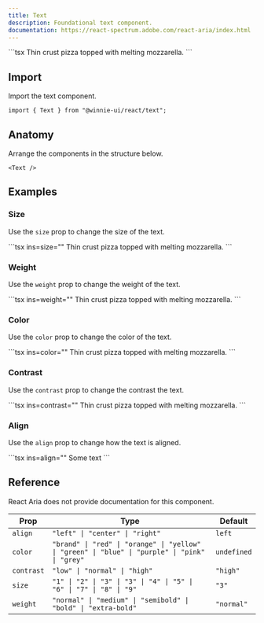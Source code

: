 ```yaml
---
title: Text 
description: Foundational text component.
documentation: https://react-spectrum.adobe.com/react-aria/index.html
---
```




<Demo>
  <TextDemo />
  <Fragment slot="footer">
    ```tsx
    <Text>Thin crust pizza topped with melting mozzarella.</Text>
    ```
  </Fragment>
</Demo>

## Import

Import the text component.

```tsx
import { Text } from "@winnie-ui/react/text";
```

## Anatomy

Arrange the components in the structure below.

```tsx
<Text />
```

## Examples

### Size

Use the `size` prop to change the size of the text.

<Demo>
  <TextSizeDemo />
  <Fragment slot="footer">
    ```tsx ins=size="<size>"
    <Text size="<size>">Thin crust pizza topped with melting mozzarella.</Text>
    ```
  </Fragment>
</Demo>

### Weight 

Use the `weight` prop to change the weight of the text.

<Demo>
  <TextWeightDemo />
  <Fragment slot="footer">
    ```tsx ins=weight="<weight>"
    <Text weight="<weight>">Thin crust pizza topped with melting mozzarella.</Text>
    ```
  </Fragment>
</Demo>

### Color 

Use the `color` prop to change the color of the text.

<Demo>
  <TextColorDemo />
  <Fragment slot="footer">
    ```tsx ins=color="<color>"
    <Text color="<color>">Thin crust pizza topped with melting mozzarella.</Text>
    ```
  </Fragment>
</Demo>

### Contrast 

Use the `contrast` prop to change the contrast the text.

<Demo>
  <TextContrastDemo />
  <Fragment slot="footer">
    ```tsx ins=contrast="<contrast>"
    <Text contrast="<contrast>">Thin crust pizza topped with melting mozzarella.</Text>
    ```
  </Fragment>
</Demo>

### Align 

Use the `align` prop to change how the text is aligned.

<Demo>
  <TextAlignDemo />
  <Fragment slot="footer">
    ```tsx ins=align="<align>"
    <Text align="<align>">Some text</Text>
    ```
  </Fragment>
</Demo>

## Reference

React Aria does not provide documentation for this component.

| Prop | Type | Default |
| ------------- | ------------------------------------------- | --- |
| `align` | `"left" \| "center" \| "right"` | `left` |
| `color` | `"brand" \| "red" \| "orange" \| "yellow" \| "green" \| "blue" \| "purple" \| "pink" \| "grey"` | `undefined` |
| `contrast`   | `"low" \| "normal" \| "high"`                      | `"high"` |
| `size`   | `"1" \| "2" \| "3" \| "3" \| "4" \| "5" \| "6" \| "7" \| "8" \| "9"`                      | `"3"` |
| `weight`   | `"normal" \| "medium" \| "semibold" \| "bold" \| "extra-bold"`                      | `"normal"` |


